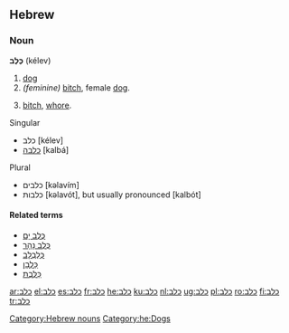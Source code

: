 ==Hebrew==

===Noun===
'''כֶּלֶב''' (kélev) {{m}}

# [[dog]]
#''(feminine)'' [[bitch]], female [[dog]].
# {{context|feminine|pejorative|lang=he}} [[bitch]], [[whore]].

;Singular
* כלב {{m}} {{s}} [kélev]
* [[כלבה]] {{f}} {{s}} [kalbá]
;Plural
* כלבים {{m}} {{p}} [kəlavím]
* כלבות {{f}} {{p}} [kəlavót], but usually pronounced [kalbót]

====Related terms====
*[[כלב ים|כֶּלֶב יָם]]
*[[כלב נהר|כֶּלֶב נָהָר]]
*[[כלבלב|כְּלַבְלָב]]
*[[כלבן|כַּלְבָן]]
*[[כלבת|כַּלֶּבֶת]]

[[Category:Hebrew nouns]]
[[Category:he:Dogs]]

[[ar:כלב]]
[[el:כלב]]
[[es:כלב]]
[[fr:כלב]]
[[he:כלב]]
[[ku:כלב]]
[[nl:כלב]]
[[ug:כלב]]
[[pl:כלב]]
[[ro:כלב]]
[[fi:כלב]]
[[tr:כלב]]